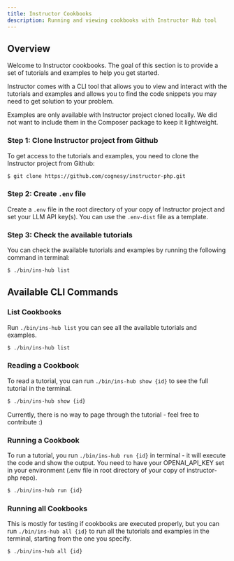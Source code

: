 ```yaml
---
title: Instructor Cookbooks
description: Running and viewing cookbooks with Instructor Hub tool
---
```


## Overview

Welcome to Instructor cookbooks. The goal of this section is to provide a set of tutorials and examples to help you get started.

Instructor comes with a CLI tool that allows you to view and interact with the tutorials and examples and allows you to find the code snippets you may need to get solution to your problem.

<Warning>
    Examples are only available with Instructor project cloned locally.
    We did not want to include them in the Composer package to keep it lightweight.
</Warning>

### Step 1: Clone Instructor project from Github

To get access to the tutorials and examples, you need to clone the Instructor project from Github:

```bash
$ git clone https://github.com/cognesy/instructor-php.git
```

### Step 2: Create `.env` file

Create a `.env` file in the root directory of your copy of Instructor project and set your LLM API key(s).
You can use the `.env-dist` file as a template.

### Step 3: Check the available tutorials

You can check the available tutorials and examples by running the following command in terminal:

```bash
$ ./bin/ins-hub list
```


## Available CLI Commands

### List Cookbooks

Run `./bin/ins-hub list` you can see all the available tutorials and examples.

```bash
$ ./bin/ins-hub list
```

### Reading a Cookbook

To read a tutorial, you can run `./bin/ins-hub show {id}` to see the full tutorial in the terminal.

```bash
$ ./bin/ins-hub show {id}
```

Currently, there is no way to page through the tutorial - feel free to contribute :)



### Running a Cookbook

To run a tutorial, you run `./bin/ins-hub run {id}` in terminal - it will execute the code and show the output. You need to have your OPENAI_API_KEY set in your environment (.env file in root directory of your copy of instructor-php repo).

```bash
$ ./bin/ins-hub run {id}
```


### Running all Cookbooks

This is mostly for testing if cookbooks are executed properly, but you can run `./bin/ins-hub all {id}` to run all the tutorials and examples in the terminal, starting from the one you specify.

```bash
$ ./bin/ins-hub all {id}
```
